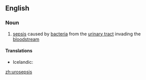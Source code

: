 ==English==

===Noun===
{{en-noun|-}}

# {{context|medicine|lang=en}} [[sepsis]] caused by [[bacteria]] from the [[urinary tract]] invading the [[bloodstream]]

====Translations====
{{trans-top|sepsis}}
* Icelandic: {{t|is|þvaggraftarsótt|f}}
{{trans-mid}}
{{trans-bottom}}

[[zh:urosepsis]]